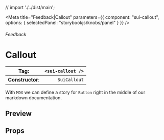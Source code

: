 
// import './../dist/main';

<Meta
	title="Feedback|Callout"
	parameters={{
		component: "sui-callout",
		options: { selectedPanel: "storybookjs/knobs/panel" }
	}}
/>

###### Feedback

# Callout

| **Tag**:         | `<sui-callout />` |
| ---------------- | ----------------: |
| **Constructor**: |      `SuiCallout` |

With `MDX` we can define a story for `Button` right in the middle of our
markdown documentation.

## Preview

## Props
